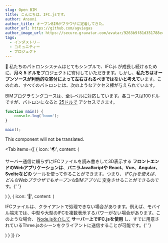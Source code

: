 ```yaml
---
slug: Open BIM
title: こんにちは、IFC.jsです。
author: Ansoni
author_title: オープンBIMがブラウザに定着してきた。
author_url: https://github.com/agviegas
author_image_url: https://secure.gravatar.com/avatar/9263b9f81d351788e46bc64000c03cb6
tags:
  - インダストリー
  - コミュニティー
  - プロジェクト
---
```



🧑 私たちのパトロンシステムはとてもシンプルで、IFC.js が成長し続けるために、<strong>月々 5 ドルを</strong>プロジェクトに寄付していただきます。しかし、<strong>私たちはオープンソースが利他的な寄付によって左右されるべきではないと考えて</strong>います。このため、すべてのパトロンには、次のようなアクセス権が与えられています。

<Card icon="👩‍🏫" title="BIMプログラミングコース（全レベル対象">
	BIMプログラミングコースは、全レベルに対応しています。各コースは100ドルですが、パトロンになると
	<a href="https://ifcjs.github.io/info/docs/Courses/Getting-started#for-patreons">25ドルで</a>
	アクセスできます。
</Card>

```js
function main() {
	console.log('boom');
}

main();
```

<Ignore>This component will not be translated.</Ignore>

<Tab
	items={[
		{
			icon: '🌏',
			content: (
				<p>
					サーバー通信に頼らずにIFCファイルを読み書きして3D表示する
					<b>フロントエンドのWebアプリケーションは</b>、<b>バニラJavaScriptや</b> <b>
						React、Vue、Angular、Svelteなどの
					</b>ツールを使って作ることができます。つまり、
					<i>IFC.jsを使えば、どんなWebブラウザでもオープンなBIMアプリに</i>
					変身させることができるのです。{' '}
				</p>
			)
		},
		{
			icon: '🏢',
			content: (
				<p>
					IFCファイルは、クライアントで処理できない場合があります。例えば、モバイル端末では、中型や大型のIFCを複数表示するパワーがない場合があります。このような場合、
					<a href="https://nodejs.org/en/">Node.jsを介して</a> <b>サーバー上でIFC.jsを使用</b>
					し、すでに用意されているThree.jsのシーンをクライアントに送信することが可能です。{' '}
				</p>
			)
		}
	]}
/>

